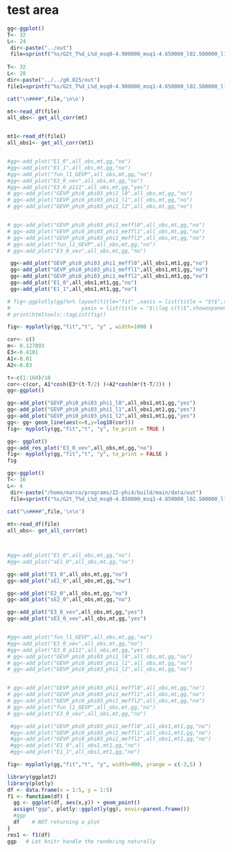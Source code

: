 # test area



```r



gg<-ggplot()
T<- 32
L<- 24
 dir<-paste("../out")
 file=sprintf("%s/G2t_T%d_L%d_msq0-4.900000_msq1-4.650000_l02.500000_l12.500000_mu5.000000_g0.000000_rep0_output",dir,T,L)
 
T<- 32
L<- 28
dir<-paste("../../g0.025/out")
file1=sprintf("%s/G2t_T%d_L%d_msq0-4.900000_msq1-4.650000_l02.500000_l12.500000_mu5.000000_g0.025000_rep0_output",dir,T,L)

cat("\n####",file,'\n\n')

mt<-read_df(file)
all_obs<- get_all_corr(mt)


mt1<-read_df(file1)
all_obs1<- get_all_corr(mt1)


#gg<-add_plot("E1_0",all_obs,mt,gg,"no")
#gg<-add_plot("E1_1",all_obs,mt,gg,"no")
#gg<-add_plot("fun_l1_GEVP",all_obs,mt,gg,"no")
#gg<-add_plot("E3_0_vev",all_obs,mt,gg,"no")
#gg<-add_plot("E3_0_p111",all_obs,mt,gg,"yes")
# gg<-add_plot("GEVP_phi0_phi03_phi1_l0",all_obs,mt,gg,"no")
# gg<-add_plot("GEVP_phi0_phi03_phi1_l1",all_obs,mt,gg,"no")
# gg<-add_plot("GEVP_phi0_phi03_phi1_l2",all_obs,mt,gg,"no")


# gg<-add_plot("GEVP_phi0_phi03_phi1_meffl0",all_obs,mt,gg,"no")
# gg<-add_plot("GEVP_phi0_phi03_phi1_meffl1",all_obs,mt,gg,"no")
# gg<-add_plot("GEVP_phi0_phi03_phi1_meffl2",all_obs,mt,gg,"no")
# gg<-add_plot("fun_l1_GEVP",all_obs,mt,gg,"no")
# gg<-add_plot("E3_0_vev",all_obs,mt,gg,"no")

 gg<-add_plot("GEVP_phi0_phi03_phi1_meffl0",all_obs1,mt1,gg,"no")
 gg<-add_plot("GEVP_phi0_phi03_phi1_meffl1",all_obs1,mt1,gg,"no")
 gg<-add_plot("GEVP_phi0_phi03_phi1_meffl2",all_obs1,mt1,gg,"no")
 gg<-add_plot("E1_0",all_obs1,mt1,gg,"no")
 gg<-add_plot("E1_1",all_obs1,mt1,gg,"no")

# fig<-ggplotly(gg)%>% layout(title="fit" ,xaxis = list(title = "$t$",showexponent = "all", exponentformat = "e" , autorange = T  ) ,
#                       yaxis = list(title = "$\\log c(t)$",showexponent = "all", exponentformat = "e", autorange = T  ))  
# print(htmltools::tagList(fig))

fig<- myplotly(gg,"fit","t", "y" , width=1000 )


```


```r
cor<- c()
m<- 0.127893
E3<-0.4101
A1<-0.01
A2<-0.03

t<-c(1:160)/10
cor<-c(cor, A1*cosh(E3*(t-T/2) )+A2*cosh(m*(t-T/2)) )
gg<-ggplot()

gg<-add_plot("GEVP_phi0_phi03_phi1_l0",all_obs1,mt1,gg,"yes")
gg<-add_plot("GEVP_phi0_phi03_phi1_l1",all_obs1,mt1,gg,"yes")
gg<-add_plot("GEVP_phi0_phi03_phi1_l2",all_obs1,mt1,gg,"yes")
gg<- gg+ geom_line(aes(x=t,y=log10(cor)))
fig<- myplotly(gg,"fit","t", "y", to_print = TRUE )

```


```r
gg<- ggplot()
gg<-add_res_plot("E3_0_vev",all_obs,mt,gg,"no")
fig<- myplotly(gg,"fit","t", "y", to_print = FALSE )
fig
```


```r

gg<-ggplot()
T<- 16
L<- 4
 dir<-paste("/home/marco/programs/Z2-phi4/build/main/data/out")
 file=sprintf("%s/G2t_T%d_L%d_msq0-4.850000_msq1-4.850000_l02.500000_l12.500000_mu5.000000_g0.000000_rep0_output",dir,T,L)
 
cat("\n####",file,'\n\n')

mt<-read_df(file)
all_obs<- get_all_corr(mt)



#gg<-add_plot("E1_0",all_obs,mt,gg,"no")
#gg<-add_plot("sE1_0",all_obs,mt,gg,"no")

gg<-add_plot("E1_0",all_obs,mt,gg,"no")
gg<-add_plot("sE1_0",all_obs,mt,gg,"no")

gg<-add_plot("E2_0",all_obs,mt,gg,"no")
gg<-add_plot("sE2_0",all_obs,mt,gg,"no")

gg<-add_plot("E3_0_vev",all_obs,mt,gg,"yes")
gg<-add_plot("sE3_0_vev",all_obs,mt,gg,"yes")


#gg<-add_plot("fun_l1_GEVP",all_obs,mt,gg,"no")
#gg<-add_plot("E3_0_vev",all_obs,mt,gg,"no")
#gg<-add_plot("E3_0_p111",all_obs,mt,gg,"yes")
# gg<-add_plot("GEVP_phi0_phi03_phi1_l0",all_obs,mt,gg,"no")
# gg<-add_plot("GEVP_phi0_phi03_phi1_l1",all_obs,mt,gg,"no")
# gg<-add_plot("GEVP_phi0_phi03_phi1_l2",all_obs,mt,gg,"no")


# gg<-add_plot("GEVP_phi0_phi03_phi1_meffl0",all_obs,mt,gg,"no")
# gg<-add_plot("GEVP_phi0_phi03_phi1_meffl1",all_obs,mt,gg,"no")
# gg<-add_plot("GEVP_phi0_phi03_phi1_meffl2",all_obs,mt,gg,"no")
# gg<-add_plot("fun_l1_GEVP",all_obs,mt,gg,"no")
# gg<-add_plot("E3_0_vev",all_obs,mt,gg,"no")

 #gg<-add_plot("GEVP_phi0_phi03_phi1_meffl0",all_obs1,mt1,gg,"no")
 #gg<-add_plot("GEVP_phi0_phi03_phi1_meffl1",all_obs1,mt1,gg,"no")
 #gg<-add_plot("GEVP_phi0_phi03_phi1_meffl2",all_obs1,mt1,gg,"no")
 #gg<-add_plot("E1_0",all_obs1,mt1,gg,"no")
 #gg<-add_plot("E1_1",all_obs1,mt1,gg,"no")

fig<- myplotly(gg,"fit","t", "y", width=900, yrange = c(-3,5) )


```






```r
library(ggplot2)
library(plotly)
df <- data.frame(x = 1:5, y = 1:5)    
f1 <- function(df) {
  gg <- ggplot(df, aes(x,y)) + geom_point()
  assign("ggp", plotly::ggplotly(gg), envir=parent.frame())
  #ggp
  df    # NOT returning a plot
}
res1 <- f1(df)
ggp   # Let knitr handle the rendering naturally
```